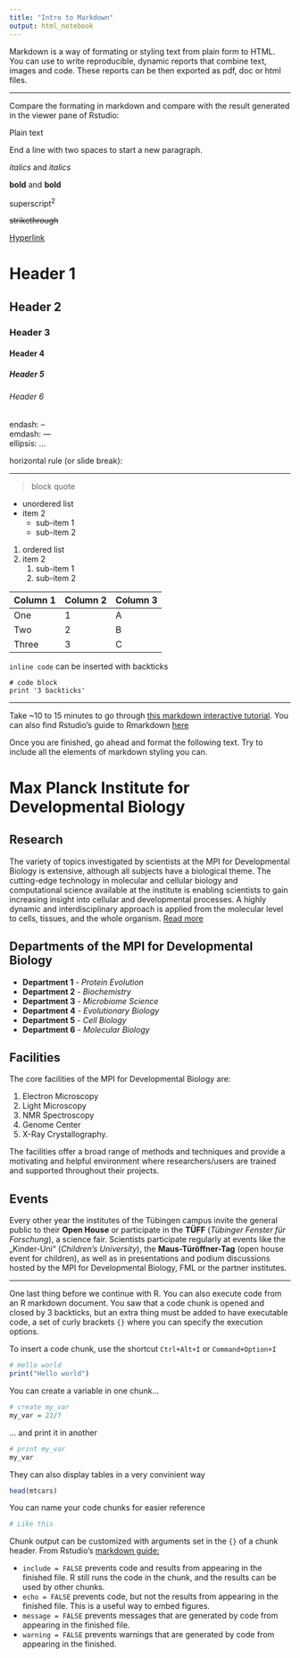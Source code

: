```yaml
---
title: "Intro to Markdown"
output: html_notebook
---
```


Markdown is a way of formating or styling text from plain form to HTML. You can use to write reproducible, dynamic reports that combine text, images and code. These reports can be then exported as pdf, doc or html files.

****

Compare the formating in markdown and compare with the result generated in the viewer pane of Rstudio:

Plain text   

End a line with two spaces to start a new paragraph.   

*italics* and _italics_   

**bold** and __bold__   

superscript^2^   

~~strikethrough~~   

[Hyperlink](http://eb.mpg.de/)   

# Header 1   
## Header 2  
### Header 3   
#### Header 4   
##### Header 5   
###### Header 6   

endash: --   
emdash: ---   
ellipsis: ...   

horizontal rule (or slide break):  

****

> block quote

* unordered list 
* item 2     
    + sub-item 1     
    + sub-item 2 

1. ordered list 
1. item 2 
    1. sub-item 1     
    1. sub-item 2 
  
| Column 1 | Column 2 | Column 3 |
|----------|----------|----------|
|  One | 1 | A |
| Two | 2 | B |
| Three | 3 | C |


`inline code` can be inserted with backticks

```
# code block
print '3 backticks'
```

****

Take ~10 to 15 minutes to go through [this markdown interactive tutorial](https://commonmark.org/help/tutorial/). You can also find Rstudio's guide to Rmarkdown [here](https://rmarkdown.rstudio.com)

Once you are finished, go ahead and format the following text. Try to include all the elements of markdown styling you can.

# Max Planck Institute for Developmental Biology

## Research
The variety of topics investigated by scientists at the MPI for Developmental Biology is extensive, although all subjects have a biological theme. The cutting-edge technology in molecular and cellular biology and computational science available at the institute is enabling scientists to gain increasing insight into cellular and developmental processes. A highly dynamic and interdisciplinary approach is applied from the molecular level to cells, tissues, and the whole organism. [Read more](http://eb.mpg.de/research/)

## Departments of the MPI for Developmental Biology

* **Department 1** - *Protein Evolution*
* **Department 2** - *Biochemistry*
* **Department 3** - *Microbiome Science*
* **Department 4** - *Evolutionary Biology*
* **Department 5** - *Cell Biology*
* **Department 6** - *Molecular Biology*

## Facilities
The core facilities of the MPI for Developmental Biology are:

1. Electron Microscopy
1. Light Microscopy
1. NMR Spectroscopy
1. Genome Center
1. X-Ray Crystallography.

The facilities offer a broad range of methods and techniques and provide a motivating and helpful environment where researchers/users are trained and supported throughout their projects.

## Events
Every other year the institutes of the Tübingen campus invite the general public to their **Open House** or participate in the **TÜFF** (*Tübinger Fenster für Forschung*), a science fair. Scientists participate regularly at events like the „Kinder-Uni“ (*Children's University*), the **Maus-Türöffner-Tag** (open house event for children), as well as in presentations and podium discussions hosted by the MPI for Developmental Biology, FML or the partner institutes. 

****

One last thing before we continue with R. You can also execute code from an R markdown document. You saw that a code chunk is opened and closed by 3 backticks, but an extra thing must be added to have executable code, a set of curly brackets `{}` where you can specify the execution options. 

To insert a code chunk, use the shortcut `Ctrl+Alt+I` or `Command+Option+I`

```r
# Hello world
print("Hello world")
```

You can create a variable in one chunk...
```r
# create my_var
my_var = 22/7
```

... and print it in another
```r
# print my_var
my_var
```

They can also display tables in a very convinient way
```r
head(mtcars)
```

You can name your code chunks for easier reference
```r
# Like this
```

Chunk output can be customized with arguments set in the `{}` of a chunk header. From Rstudio's [markdown guide:](https://rmarkdown.rstudio.com/lesson-3.html)

* `include = FALSE` prevents code and results from appearing in the finished file. R still runs the code in the chunk, and the results can be used by other chunks.
* `echo = FALSE` prevents code, but not the results from appearing in the finished file. This is a useful way to embed figures.
* `message = FALSE` prevents messages that are generated by code from appearing in the finished file.
* `warning = FALSE` prevents warnings that are generated by code from appearing in the finished.

